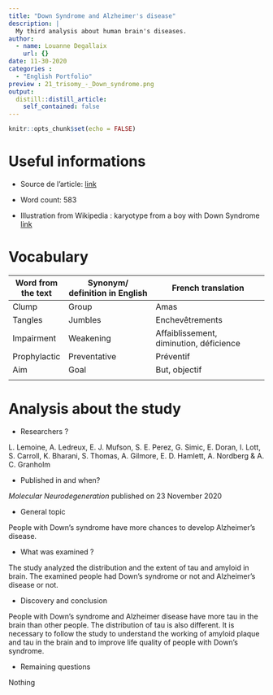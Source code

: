 ```yaml
---
title: "Down Syndrome and Alzheimer's disease"
description: |
  My third analysis about human brain's diseases.
author:
  - name: Louanne Degallaix
    url: {}
date: 11-30-2020
categories :
  - "English Portfolio"
preview : 21_trisomy_-_Down_syndrome.png
output:
  distill::distill_article:
    self_contained: false
---
```


```r
knitr::opts_chunk$set(echo = FALSE)
```

# Useful informations

* Source de l'article: [link](https://www.technologynetworks.com/neuroscience/news/why-do-so-many-people-with-down-syndrome-develop-alzheimers-disease-343113)

* Word count: 583

* Illustration from Wikipedia : karyotype from a boy with Down Syndrome [link](https://fr.wikipedia.org/wiki/Trisomie_21#/media/Fichier:21_trisomy_-_Down_syndrome.png)

# Vocabulary

| Word from the text | Synonym/ definition in English | French translation                      |
| ------------------ | ------------------------------ | --------------------------------------- |
| Clump              | Group                          | Amas                                    |
| Tangles            | Jumbles                        | Enchevêtrements                          |
| Impairment         | Weakening                      | Affaiblissement, diminution, déficience |
| Prophylactic       | Preventative                   | Préventif                               |
| Aim                | Goal                           | But, objectif                           |
|                    |                                |                                         |

# Analysis about the study

* Researchers ?

L. Lemoine, A. Ledreux, E. J. Mufson, S. E. Perez, G. Simic, E. Doran, I. Lott, S. Carroll, K. Bharani, S. Thomas, A. Gilmore, E. D. Hamlett, A. Nordberg & A. C. Granholm 

* Published in and when? 

*Molecular Neurodegeneration* published on 23 November 2020

* General topic 

People with Down’s syndrome have more chances to develop Alzheimer’s disease. 

* What was examined ?

The study analyzed the distribution and the extent of tau and amyloid in brain. The examined people had Down’s syndrome or not and Alzheimer’s disease or not.

* Discovery and conclusion

 People with Down’s syndrome and Alzheimer disease have more tau in the brain than other people. The distribution of tau is also different. 
It is necessary to follow the study to understand the working of amyloid plaque and tau in the brain and to improve life quality of people with Down’s syndrome. 

* Remaining questions 

Nothing

